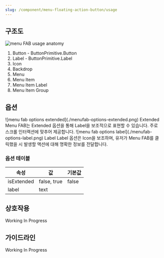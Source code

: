 ```yaml
---
slug: /component/menu-floating-action-button/usage
---
```


## 구조도

<Anatomy>![menu FAB usage anatomy](./anatomy.png)</Anatomy>

1. Button - ButtonPrimitive.Button
2. Label - ButtonPrimitive.Label
3. Icon
4. Backdrop
5. Menu
6. Menu Item
7. Menu Item Label
8. Menu Item Group

## 옵션

<HalfCard>
  <HalfCardImageCell>
    ![menu fab options extended](./menufab-options-extended.png)
  </HalfCardImageCell>
  <HalfCardDescriptionCell>
    <HalfCardDescriptionTitle>Extended</HalfCardDescriptionTitle>
    <HalfCardDescription>
      Menu FAB는 Extended 옵션을 통해 Label을 보조적으로 표현할 수 있습니다.
      주로 스크롤 인터랙션에 맞추어 제공합니다.
    </HalfCardDescription>
  </HalfCardDescriptionCell>
</HalfCard>

<HalfCard>
  <HalfCardImageCell>
    ![menu fab options label](./menufab-options-label.png)
  </HalfCardImageCell>
  <HalfCardDescriptionCell>
    <HalfCardDescriptionTitle>Label</HalfCardDescriptionTitle>
    <HalfCardDescription>
      Label 옵션은 Icon을 보조하며, 유저가 Menu FAB를 클릭했을 시 발생할 액션에
      대해 명확한 정보를 전달합니다.
    </HalfCardDescription>
  </HalfCardDescriptionCell>
</HalfCard>

### 옵션 테이블

| 속성       | 값          | 기본값 |
| ---------- | ----------- | ------ |
| isExtended | false, true | false  |
| label      | text        |        |

## 상호작용

Working In Progress

## 가이드라인

Working In Progress
